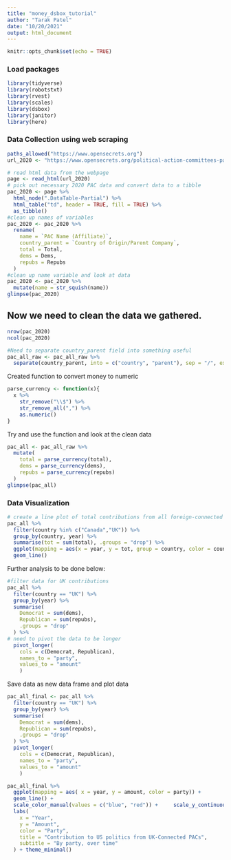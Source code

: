 ```yaml
---
title: "money_dsbox_tutorial"
author: "Tarak Patel"
date: "10/20/2021"
output: html_document
---
```


```r
knitr::opts_chunk$set(echo = TRUE)
```
### Load packages
```r
library(tidyverse)
library(robotstxt)
library(rvest)
library(scales)
library(dsbox)
library(janitor)
library(here)
```
### Data Collection using web scraping
```r
paths_allowed("https://www.opensecrets.org")
url_2020 <- "https://www.opensecrets.org/political-action-committees-pacs/foreign-connected-pacs/2020"

# read html data from the webpage
page <- read_html(url_2020)
# pick out necessary 2020 PAC data and convert data to a tibble
pac_2020 <- page %>%
  html_node(".DataTable-Partial") %>%
  html_table("td", header = TRUE, fill = TRUE) %>%
  as_tibble()
#clean up names of variables
pac_2020 <- pac_2020 %>%
  rename(
    name = `PAC Name (Affiliate)`,
    country_parent = `Country of Origin/Parent Company`,
    total = Total,
    dems = Dems,
    repubs = Repubs
  )
#clean up name variable and look at data
pac_2020 <- pac_2020 %>%
  mutate(name = str_squish(name))
glimpse(pac_2020)
```
## Now we need to clean the data we gathered.
```r
nrow(pac_2020)
ncol(pac_2020)

#Need to separate country_parent field into something useful
pac_all_raw <- pac_all_raw %>%
  separate(country_parent, into = c("country", "parent"), sep = "/", extra = "merge")
```

Created function to convert money to numeric
```r
parse_currency <- function(x){
  x %>% 
    str_remove("\\$") %>%
    str_remove_all(",") %>%
    as.numeric()
}
```

Try and use the function and look at the clean data
```r
pac_all <- pac_all_raw %>%
  mutate(
    total = parse_currency(total),
    dems = parse_currency(dems),
    repubs = parse_currency(repubs)
  )
glimpse(pac_all)
```
### Data Visualization
```r
# create a line plot of total contributions from all foreign-connected PACs in the UK and Canada over the years
pac_all %>%
  filter(country %in% c("Canada","UK")) %>%
  group_by(country, year) %>%
  summarise(tot = sum(total), .groups = "drop") %>%
  ggplot(mapping = aes(x = year, y = tot, group = country, color = country)) +
  geom_line()
```
Further analysis to be done below:

```r
#filter data for UK contributions
pac_all %>%
  filter(country == "UK") %>%
  group_by(year) %>%
  summarise(
    Democrat = sum(dems),
    Republican = sum(repubs),
    .groups = "drop"
  ) %>%
# need to pivot the data to be longer
  pivot_longer(
    cols = c(Democrat, Republican), 
    names_to = "party", 
    values_to = "amount"
    )
```
Save data as new data frame and plot data
```r
pac_all_final <- pac_all %>%
  filter(country == "UK") %>%
  group_by(year) %>%
  summarise(
    Democrat = sum(dems),
    Republican = sum(repubs),
    .groups = "drop"
  ) %>%
  pivot_longer(
    cols = c(Democrat, Republican), 
    names_to = "party", 
    values_to = "amount"
    )
```

```r
pac_all_final %>%
  ggplot(mapping = aes( x = year, y = amount, color = party)) +
  geom_line() + 
  scale_color_manual(values = c("blue", "red")) +     scale_y_continuous(labels = label_dollar(scale = 0.000001, suffix = "M")) +
  labs(
    x = "Year",
    y = "Amount",
    color = "Party",
    title = "Contribution to US politics from UK-Connected PACs",
    subtitle = "By party, over time"
  ) + theme_minimal()
```



